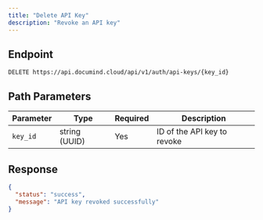```yaml
---
title: "Delete API Key"
description: "Revoke an API key"
---
```


## Endpoint

```
DELETE https://api.documind.cloud/api/v1/auth/api-keys/{key_id}
```

## Path Parameters

| Parameter | Type | Required | Description |
|-----------|------|----------|-------------|
| `key_id` | string (UUID) | Yes | ID of the API key to revoke |

## Response

```json
{
  "status": "success",
  "message": "API key revoked successfully"
}
```

